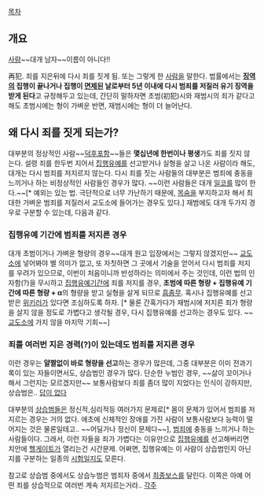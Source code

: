 [[목차]]

== 개요 ==
[[사람]]~~대개 남자~~이름이 아니다!!

再犯. 죄를 지은뒤에 다시 죄를 짓게 됨. 또는 그렇게 한 [[사람]]을 말한다.
법률에서는 '''[[징역]]의 집행이 끝나거나 집행이 [[면제]]된 날로부터 5년 이내에 다시 범죄를 저질러 유기 징역을 받게 된다'''고 규정해두고 있는데, 간단히 말하자면 초범(初犯)시와 재범시의 죄가 같다고 해도 초범시에는 형이 가벼운 반면, 재범시에는 형이 더 늘어난다.

== 왜 다시 죄를 짓게 되는가? ==

대부분의 정상적인 사람~~[[덕후]]포함~~들은 '''몇십년에 한번이나 평생'''가도 죄를 짓지 않는다. 설령 죄를 한두번 지어서 [[집행유예]]를 선고받거나 실형을 살고 나온 사람이라 해도, 대개는 다시 범죄를 저지르지 않는다. 다시 죄를 짓는 사람들의 대부분은 범죄에 충동을 느끼거나 하는 비정상적인 사람들인 경우가 많다. ~~이런 사람들은 대개 [[일코]]를 많이 한다.~~[* 예외는 있는 법. 극단적으로 너무 가난하기 때문에, [[목숨]]을 부지하고자 해서 최대한 가벼운 범죄를 저질러서 교도소에 들어가는 경우도 있다.]
재범에도 대개 두가지 경우로 구분할 수 있는데, 다음과 같다.

=== 집행유예 기간에 범죄를 저지른 경우 ===

대개 초범이거나 가벼운 형량의 경우~~대개 원고 입장에서는 그렇지 않겠지만~~ [[교도소]]에 넣어봐야 별 의미가 없고, 또 자칫하면 그 곳에서 기술을 얻어서 다시 범죄를 저지를 우려가 있으므로, 이번이 처음이니까 반성하라는 의미에서 주는 것인데, 이런 법의 인자함(?)을 무시하고 [[집행유예]]기간에 죄를 저지를 경우, '''초범에 따른 형량 + 집행유예 기간에 따른 형량 + α'''의 형량을 받고 실형을 살게 되므로 [[흠좀무]]. 혹시나 집행유예를 선고받은 [[위키러]]가 있다면 조심하도록 하자. [* 물론 간혹가다가 재범시에 저지른 죄가 형량을 살지 않을 정도로 가볍다고 생각될 경우, 다시 집행유예를 선고하는 경우도 있다. ~~[[교도소]]에 가지 않을 마지막 기회~~]

=== 죄를 여러번 지은 경력(?)이 있는데도 범죄를 저지른 경우 ===

이런 경우는 '''얄짤없이 바로 형량을 선고'''하는 경우가 많은데, 그중 대부분은 이미 전과기록이 있는 자들이면서도, 상습범인 경우가 많다. 단순한 누범인 경우, ~~삶이 꼬이거나 해서 그런지는 모르겠지만~~ 보통사람보다 죄를 좀더 많이 지었다는 인식이 강하지만, 상습범은.. [[답이 없다]]

대부분의 [[상습범]]들은 정신적,심리적등 여러가지 문제로[* 몸이 문제가 있어서 범죄를 저지르는 경우는 거의 없다. 애초에 신체적인 장애를 가진 사람이 보통사람보다 능력이 떨어지는 것은 물론일테고.. ~~어딜가나 정신이 문제다~~], [[범죄]]에 충동을 느끼거나 하는 사람들이다. 그래서, 이런 자들을 죄가 가볍다는 이유만으로 [[집행유예]]를 선고해버리면 치안에 [[헬게이트]]가 열리는건 시간문제. 어쩌면, 집행유예는 이 사람이 상습범인지 아닌지를 구분하는 일종의 [[시험]]일지도 모른다.

참고로 상습범 중에서도 상습누범은 범죄자 중에서 [[최종보스]]를 달린다.
이쪽은 아예 어떤 죄를 상습적으로 여러번 계속 저지르는거라..  
[[각주]]

